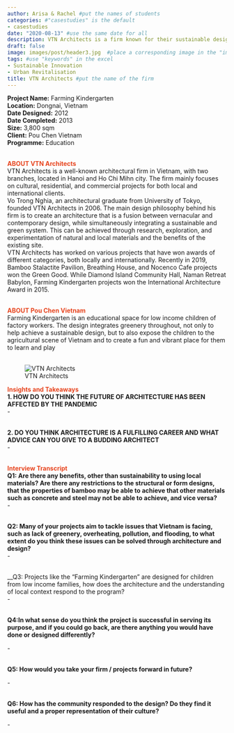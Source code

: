 ```yaml
---
author: Arisa & Rachel #put the names of students
categories: #"casestudies" is the default 
- casestudies
date: "2020-08-13" #use the same date for all
description: VTN Architects is a firm known for their sustainable design which is often a fusion between the traditional and modern architecture.
draft: false
image: images/post/header3.jpg  #place a corresponding image in the "images" => "post"
tags: #use "keywords" in the excel
- Sustainable Innovation
- Urban Revitalisation
title: VTN Architects #put the name of the firm
---
```


__Project Name:__ Farming Kindergarten <br>
__Location:__ Dongnai, Vietnam <br>
__Date Designed:__ 2012<br>
__Date Completed:__ 2013<br>
__Size:__ 3,800 sqm <br>
__Client:__ Pou Chen Vietnam<br>
__Programme:__ Education
<br><br>

<span style="color:#E7451F">__ABOUT VTN Architects__</span><br>
VTN Architects is a well-known architectural firm in Vietnam, with two branches, located in Hanoi and Ho Chi Mihn city. The firm mainly focuses on cultural, residential, and commercial projects for both local and international clients.<br>
Vo Trong Nghia, an architectural graduate from University of Tokyo, founded VTN Architects in 2006. The main design philosophy behind his firm is to create an architecture that is a fusion between vernacular and contemporary design, while simultaneously integrating a sustainable and green system. This can be achieved through research, exploration, and experimentation of natural and local materials and the benefits of the existing site. <br>
VTN Architects has worked on various projects that have won awards of different categories, both locally and internationally. Recently in 2019, Bamboo Stalactite Pavilion, Breathing House, and Nocenco Cafe projects won the Green Good. While Diamond Island Community Hall, Naman Retreat Babylon, Farming Kindergarten projects won the International Architecture Award in 2015. <br><br>

<span style="color:#E7451F">__ABOUT Pou Chen Vietnam__</span><br>
Farming Kindergarten is an educational space for low income children of factory workers. The design integrates greenery throughout, not only to help achieve a sustainable design, but to also expose the children to the agricultural scene of Vietnam and to create a fun and vibrant place for them to learn and play <br><br>


<!-- Photo of the project -->

<!-- ![caption: name of the project](https://socialarchi.github.io/images/post/"name of the file") 
example below-->

![VTN Architects](https://socialarchi.github.io/images/post/03_VTN Architects_2.jpg) 

<span style="color:#E7451F">__Insights and Takeaways__</span><br>
__1. HOW DO YOU THINK THE FUTURE OF ARCHITECTURE HAS BEEN AFFECTED BY THE PANDEMIC__<br>
-<br><br>

__2. DO YOU THINK ARCHITECTURE IS A FULFILLING CAREER AND WHAT ADVICE CAN YOU GIVE TO A BUDDING ARCHITECT__<br>
-<br><br>

<span style="color:#E7451F">__Interview Transcript__</span><br>
__Q1: Are there any benefits, other than sustainability to using local materials? Are there any restrictions to the structural or form designs, that the properties of bamboo may be able to achieve that other materials such as concrete and steel may not be able to achieve, and vice versa?__<br>
- <br><br>	

__Q2: Many of your projects aim to tackle issues that Vietnam is facing, such as lack of greenery, overheating, pollution, and flooding, to what extent do you think these issues can be solved through architecture and design?__<br>
-<br><br>

__Q3: Projects like the “Farming Kindergarten” are designed for children from low income families, how does the architecture and the understanding of local context respond to the program? <br>
-<br><br>

__Q4:In what sense do you think the project is successful in serving its purpose, and if you could go back, are there anything you would have done or designed differently?__<br>

-<br><br>

__Q5: How would you take your firm / projects forward in future? __<br>

-<br><br>

__Q6: How has the community responded to the design? Do they find it useful and a proper representation of their culture?__<br>

-<br><br>
